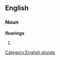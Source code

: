 
==English==

===Noun===
'''floorings'''

# {{plural of|[[flooring]]}}

[[Category:English plurals]]